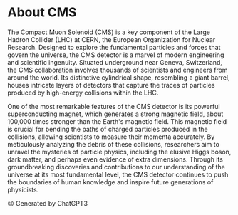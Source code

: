 # About CMS
The Compact Muon Solenoid (CMS) is a key component of the Large Hadron Collider (LHC) at CERN, the European Organization for Nuclear Research. Designed to explore the fundamental particles and forces that govern the universe, the CMS detector is a marvel of modern engineering and scientific ingenuity. Situated underground near Geneva, Switzerland, the CMS collaboration involves thousands of scientists and engineers from around the world. Its distinctive cylindrical shape, resembling a giant barrel, houses intricate layers of detectors that capture the traces of particles produced by high-energy collisions within the LHC.

One of the most remarkable features of the CMS detector is its powerful superconducting magnet, which generates a strong magnetic field, about 100,000 times stronger than the Earth's magnetic field. This magnetic field is crucial for bending the paths of charged particles produced in the collisions, allowing scientists to measure their momenta accurately. By meticulously analyzing the debris of these collisions, researchers aim to unravel the mysteries of particle physics, including the elusive Higgs boson, dark matter, and perhaps even evidence of extra dimensions. Through its groundbreaking discoveries and contributions to our understanding of the universe at its most fundamental level, the CMS detector continues to push the boundaries of human knowledge and inspire future generations of physicists.


😉 Generated by ChatGPT3
